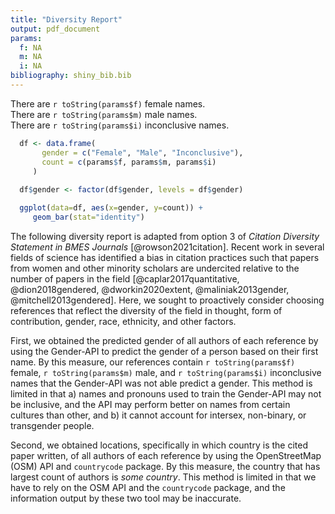 ```yaml
---
title: "Diversity Report"
output: pdf_document
params:
  f: NA
  m: NA
  i: NA
bibliography: shiny_bib.bib
---
```


There are `r toString(params$f)` female names.  
There are `r toString(params$m)` male names.  
There are `r toString(params$i)` inconclusive names.

```r
  df <- data.frame(
       gender = c("Female", "Male", "Inconclusive"),
       count = c(params$f, params$m, params$i)
     )
  
  df$gender <- factor(df$gender, levels = df$gender)

  ggplot(data=df, aes(x=gender, y=count)) +
     geom_bar(stat="identity")
```

The following diversity report is adapted from option 3 of *Citation Diversity Statement in BMES Journals* [@rowson2021citation].
Recent work in several fields of science has identified a bias in citation practices such that papers from women and other minority scholars are undercited relative to the number of papers in the field [@caplar2017quantitative, @dion2018gendered, @dworkin2020extent, @maliniak2013gender, @mitchell2013gendered]. Here, we sought to proactively consider choosing references that reflect the diversity of the field in thought, form of contribution, gender, race, ethnicity, and other factors.

First, we obtained the predicted gender of all authors of each reference by using the Gender-API to predict the gender of a person based on their first name. By this measure, our references contain `r toString(params$f)` female, `r toString(params$m)` male, and `r toString(params$i)` inconclusive names that the Gender-API was not able predict a gender. This method is limited in that a) names and pronouns used to train the Gender-API may not be inclusive, and the API may perform better on names from certain cultures than other, and b) it cannot account for intersex, non-binary, or transgender people.

Second, we obtained locations, specifically in which country is the cited paper written, of all authors of each reference by using the OpenStreetMap (OSM) API and `countrycode` package. By this measure, the country that has largest count of authors is *some country*. This method is limited in that we have to rely on the OSM API and the `countrycode` package, and the information output by these two tool may be inaccurate.
